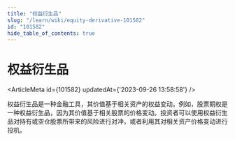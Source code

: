 ```yaml
---
title: "权益衍生品"
slug: "/learn/wiki/equity-derivative-101582"
id: "101582"
hide_table_of_contents: true
---
```



# 权益衍生品

<ArticleMeta id={101582} updatedAt={'2023-09-26 13:58:58'} />
<div className='border-solid border-b border-t-0 my-4 border-[var(--ifm-color-gray-300)]' />

权益衍生品是一种金融工具，其价值基于相关资产的权益变动。例如，股票期权是一种权益衍生品，因为其价值基于相关股票的价格变动。投资者可以使用权益衍生品对持有或空仓股票所带来的风险进行对冲，或者利用其对相关资产价格变动进行投机。
